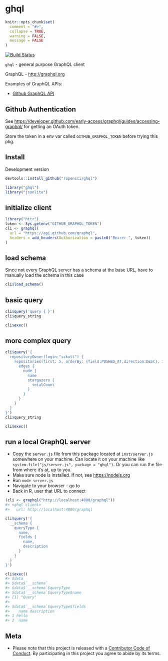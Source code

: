 ghql
====

```r
knitr::opts_chunk$set(
  comment = "#>",
  collapse = TRUE,
  warning = FALSE,
  message = FALSE
)
```

[![Build Status](https://travis-ci.org/ropensci/ghql.svg?branch=master)](https://travis-ci.org/ropensci/ghql)

`ghql` - general purpose GraphQL client

GraphQL - <http://graphql.org>

Examples of GraphQL APIs:

* [Github GraphQL API](https://developer.github.com/early-access/graphql/)

## Github Authentication

See <https://developer.github.com/early-access/graphql/guides/accessing-graphql/> for getting an OAuth token.

Store the token in a env var called `GITHUB_GRAPHQL_TOKEN`
before trying this pkg.

## Install

Development version

```r
devtools::install_github("ropensci/ghql")
```

```r
library("ghql")
library("jsonlite")
```

## initialize client

```r
library("httr")
token <- Sys.getenv("GITHUB_GRAPHQL_TOKEN")
cli <- graphql(
  url = "https://api.github.com/graphql",
  headers = add_headers(Authorization = paste0("Bearer ", token))
)
```

## load schema

Since not every GraphQL server has a schema at the base URL, have to manually
load the schema in this case

```r
cli$load_schema()
```


## basic query

```r
cli$query('query { }')
cli$query_string
```

```r
cli$exec()
```


## more complex query

```r
cli$query('{
  repositoryOwner(login:"sckott") {
    repositories(first: 5, orderBy: {field:PUSHED_AT,direction:DESC}, isFork:false) {
      edges {
        node {
          name
          stargazers {
            totalCount
          }
        }
      }
    }
  }
}')
cli$query_string
```

```r
cli$exec()
```

## run a local GraphQL server

* Copy the `server.js` file from this package located at `inst/server.js` somewhere on your machine. Can locate it on your machine like `system.file("js/server.js", package = "ghql")`. Or you can run the file from where it's at, up to you.
* Make sure node is installed. If not, see <https://nodejs.org>
* Run `node server.js`
* Navigate to your browser - go to <localhost:4000/graphql>
* Back in R, user that URL to connect

```r
(cli <- graphql("http://localhost:4000/graphql"))
#> <ghql client>
#>   url: http://localhost:4000/graphql
```

```r
cli$query('{
  __schema {
    queryType {
      name, 
      fields {
        name,
        description
      }
    }
  }
}')
```


```r
cli$exec()
#> $data
#> $data$`__schema`
#> $data$`__schema`$queryType
#> $data$`__schema`$queryType$name
#> [1] "Query"
#> 
#> $data$`__schema`$queryType$fields
#>    name description
#> 1 hello            
#> 2  name 
```

## Meta

* Please note that this project is released with a [Contributor Code of Conduct](CONDUCT.md). By participating in this project you agree to abide by its terms.
